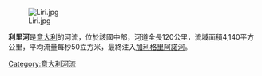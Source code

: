 {{expand language|1=en|page=Liri|time=2019-03-11T14:17:37+00:00}}
{{unreferenced|time=2019-03-11T14:17:37+00:00}}
[[Image:Liri.jpg|right]]

'''利里河'''是[[意大利|意大利]]的河流，位於該國中部，河道全長120公里，流域面積4,140平方公里，平均流量每秒50立方米，最終注入[[加利格里阿諾河|加利格里阿諾河]]。

{{Italy-geo-stub}}
[[Category:意大利河流|Category:意大利河流]]